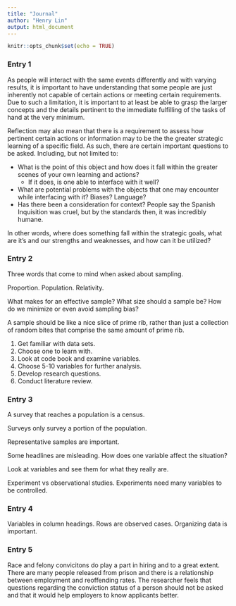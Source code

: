 ```yaml
---
title: "Journal"
author: "Henry Lin"
output: html_document
---
```


```r
knitr::opts_chunk$set(echo = TRUE)
```

### Entry 1

As people will interact with the same events differently and with varying results, it is important to have understanding that some people are just inherently not capable of certain actions or meeting certain requirements. Due to such a limitation, it is important to at least be able to grasp the larger concepts and the details pertinent to the immediate fulfilling of the tasks of hand at the very minimum. 

Reflection may also mean that there is a requirement to assess how pertinent certain actions or information may to be the the greater strategic learning of a specific field. As such, there are certain important questions to be asked. Including, but not limited to:
  
  * What is the point of this object and how does it fall within the greater scenes of your own learning and actions?  
    + If it does, is one able to interface with it well?
  * What are potential problems with the objects that one may encounter while interfacing with it? Biases? Language?
  * Has there been a consideration for context? People say the Spanish Inquisition was cruel, but by the standards then, it was incredibly humane. 

In other words, where does something fall within the strategic goals, what are it's and our strengths and weaknesses, and how can it be utilized?

### Entry 2

Three words that come to mind when asked about sampling. 

Proportion. Population. Relativity.

What makes for an effective sample? What size should a sample be? How do we minimize or even avoid sampling bias?

A sample should be like a nice slice of prime rib, rather than just a collection of random bites that comprise the same amount of prime rib. 

1. Get familiar with data sets.  
2. Choose one to learn with.  
3. Look at code book and examine variables.  
4. Choose 5-10 variables for further analysis.
5. Develop research questions.
6. Conduct literature review.

### Entry 3

A survey that reaches a population is a census. 

Surveys only survey a portion of the population.

Representative samples are important. 

Some headlines are misleading. How does one variable affect the situation?

Look at variables and see them for what they really are.

Experiment vs observational studies. Experiments need many variables to be controlled. 

### Entry 4

Variables in column headings. Rows are observed cases. Organizing data is important. 

### Entry 5

Race and felony convicitons do play a part in hiring and to a great extent. There are many people released from prison and there is a relationship between employment and reoffending rates. The researcher feels that questions regarding the conviction status of a person should not be asked and that it would help employers to know applicants better. 